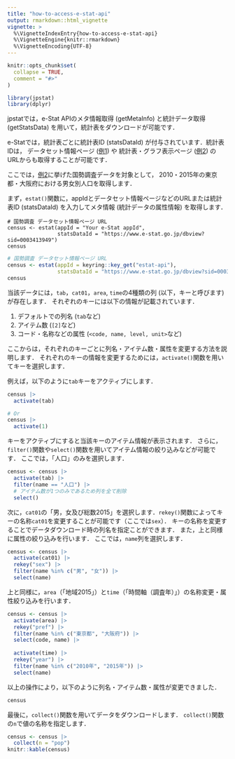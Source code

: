 ```yaml
---
title: "how-to-access-e-stat-api"
output: rmarkdown::html_vignette
vignette: >
  %\VignetteIndexEntry{how-to-access-e-stat-api}
  %\VignetteEngine{knitr::rmarkdown}
  %\VignetteEncoding{UTF-8}
---
```


```r
knitr::opts_chunk$set(
  collapse = TRUE,
  comment = "#>"
)
```

```r
library(jpstat)
library(dplyr)
```

jpstatでは，e-Stat APIのメタ情報取得 (getMetaInfo) と統計データ取得 (getStatsData) を用いて，統計表をダウンロードが可能です．

e-Statでは，統計表ごとに統計表ID (statsDataId) が付与されています．統計表IDは，
データセット情報ページ ([例1](https://www.e-stat.go.jp/stat-search/database?page=1&layout=datalist&toukei=00200521&tstat=000001011777&cycle=0&tclass1=000001011778&statdisp_id=0003410379&tclass2val=0)) や
統計表・グラフ表示ページ ([例2](https://www.e-stat.go.jp/dbview?sid=0003413949)) のURLからも取得することが可能です．

ここでは，[例2](https://www.e-stat.go.jp/dbview?sid=0003413949)に挙げた国勢調査データを対象として，
2010・2015年の東京都・大阪府における男女別人口を取得します．

まず，`estat()`関数に，appIdとデータセット情報ページなどのURLまたは統計表ID (statsDataId) を入力してメタ情報 (統計データの属性情報) を取得します．

```
# 国勢調査 データセット情報ページ URL
census <- estat(appId = "Your e-Stat appId", 
                statsDataId = "https://www.e-stat.go.jp/dbview?sid=0003413949")
census
```

```r
# 国勢調査 データセット情報ページ URL
census <- estat(appId = keyring::key_get("estat-api"), 
                statsDataId = "https://www.e-stat.go.jp/dbview?sid=0003413949")
census
```

当該データには，`tab`，`cat01`，`area`, `time`の4種類の列 (以下，キーと呼びます) が存在します．
それぞれのキーには以下の情報が記載されています．

1. デフォルトでの列名 (`tab`など)
2. アイテム数 (`[2]`など)
3. コード・名称などの属性 (`<code, name, level, unit>`など)

ここからは，それぞれのキーごとに列名・アイテム数・属性を変更する方法を説明します．
それぞれのキーの情報を変更するためには，`activate()`関数を用いてキーを選択します．

例えば，以下のように`tab`キーをアクティブにします．

```r
census |> 
  activate(tab)

# Or
census |> 
  activate(1)
```

キーをアクティブにすると当該キーのアイテム情報が表示されます．
さらに，`filter()`関数や`select()`関数を用いてアイテム情報の絞り込みなどが可能です．
ここでは，「人口」のみを選択します．

```r
census <- census |> 
  activate(tab) |> 
  filter(name == "人口") |> 
  # アイテム数が1つのみであるため列を全て削除
  select()
```

次に，`cat01`の「男，女及び総数2015」を選択します．`rekey()`関数によってキーの名称`cat01`を変更することが可能です（ここでは`sex`）．
キーの名称を変更することでデータダウンロード時の列名を指定ことができます．
また，上と同様に属性の絞り込みを行います．
ここでは，`name`列を選択します．

```r
census <- census |> 
  activate(cat01) |>
  rekey("sex") |> 
  filter(name %in% c("男", "女")) |> 
  select(name)
```

上と同様に，`area`（「地域2015」）と`time`（「時間軸（調査年）」）の名称変更・属性絞り込みを行います．

```r
census <- census |> 
  activate(area) |> 
  rekey("pref") |> 
  filter(name %in% c("東京都", "大阪府")) |> 
  select(code, name) |> 
  
  activate(time) |> 
  rekey("year") |> 
  filter(name %in% c("2010年", "2015年")) |> 
  select(name) 
```

以上の操作により，以下のように列名・アイテム数・属性が変更できました．

```r
census
```

最後に，`collect()`関数を用いてデータをダウンロードします．
`collect()`関数の`n`で値の名称を指定します．

```r
census <- census |>
  collect(n = "pop")
knitr::kable(census)
```
